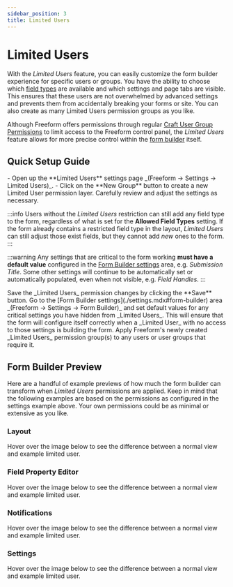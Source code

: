 ```yaml
---
sidebar_position: 3
title: Limited Users
---
```




# Limited Users<Badge type="pro" text="Pro" /><Badge type="feature" text="New in 5.4+" />

With the _Limited Users_ feature, you can easily customize the form builder experience for specific users or groups. You have the ability to choose which [field types](../forms/fields.mdx) are available and which settings and page tabs are visible. This ensures that these users are not overwhelmed by advanced settings and prevents them from accidentally breaking your forms or site. You can also create as many Limited Users permission groups as you like.

Although Freeform offers permissions through regular [Craft User Group Permissions](./permissions.mdx) to limit access to the Freeform control panel, the _Limited Users_ feature allows for more precise control within the [form builder](../forms/builder.mdx) itself.

<Photo
  img={LimitedUsersSettingsPhoto}
  alt="Limited Users - Permission Settings"
/>

## Quick Setup Guide

<VerticalStepWrapper>
<StepMarkdown>
- Open up the **Limited Users** settings page _(Freeform → Settings → Limited Users)_.
- Click on the **New Group** button to create a new Limited User permission layer.
</StepMarkdown>
<StepMarkdown>
Carefully review and adjust the settings as necessary.

:::info
Users without the _Limited Users_ restriction can still add any field type to the form, regardless of what is set for the **Allowed Field Types** setting. If the form already contains a restricted field type in the layout, _Limited Users_ can still adjust those exist fields, but they cannot add _new_ ones to the form.
:::

:::warning
Any settings that are critical to the form working **must have a default value** configured in the [Form Builder settings](./settings.mdx#form-builder) area, e.g. _Submission Title_. Some other settings will continue to be automatically set or automatically populated, even when not visible, e.g. _Field Handles_.
:::

</StepMarkdown>
<StepMarkdown>
Save the _Limited Users_ permission changes by clicking the **Save** button.

</StepMarkdown>
<StepMarkdown>
Go to the [Form Builder settings](./settings.mdx#form-builder) area _(Freeform → Settings → Form Builder)_ and set default values for any critical settings you have hidden from _Limited Users_. This will ensure that the form will configure itself correctly when a _Limited User_ with no access to those settings is building the form.

</StepMarkdown>
<StepMarkdown>
Apply Freeform's newly created _Limited Users_ permission group(s) to any users or user groups that require it.

<Photo
  scale="45"
  img={LimitedUsersPermissionPhoto}
  alt="Freeform Limited User Permission "
/>

</StepMarkdown>
</VerticalStepWrapper>

## Form Builder Preview

Here are a handful of example previews of how much the form builder can transform when _Limited Users_ permissions are applied. Keep in mind that the following examples are based on the permissions as configured in the settings example above. Your own permissions could be as minimal or extensive as you like.

### Layout

Hover over the image below to see the difference between a normal view and example limited user.

<HoverPhotoChange>
  <Photo
    img={LayoutBeforePhoto}
    alt="Limited Users - Form Builder Layout - Normal"
  />
  <Photo
    img={LayoutAfterPhoto}
    alt="Limited Users - Form Builder Layout - Limited"
  />
</HoverPhotoChange>

### Field Property Editor

Hover over the image below to see the difference between a normal view and example limited user.

<HoverPhotoChange>
  <Photo
    img={PropertyEditorBeforePhoto}
    alt="Limited Users - Form Builder Field Property Editor - Normal"
  />
  <Photo
    img={PropertyEditorAfterPhoto}
    alt="Limited Users - Form Builder Field Property Editor - Limited"
  />
</HoverPhotoChange>

### Notifications

Hover over the image below to see the difference between a normal view and example limited user.

<HoverPhotoChange>
  <Photo
    img={NotificationBeforePhoto}
    alt="Limited Users - Form Builder Notifications - Normal"
  />
  <Photo
    img={NotificationAfterPhoto}
    alt="Limited Users - Form Builder Notifications - Limited"
  />
</HoverPhotoChange>

### Settings

Hover over the image below to see the difference between a normal view and example limited user.

<HoverPhotoChange>
  <Photo
    img={SettingsBeforePhoto}
    alt="Limited Users - Form Builder Settings - Normal"
  />
  <Photo
    img={SettingsAfterPhoto}
    alt="Limited Users - Form Builder Settings - Limited"
  />
</HoverPhotoChange>
